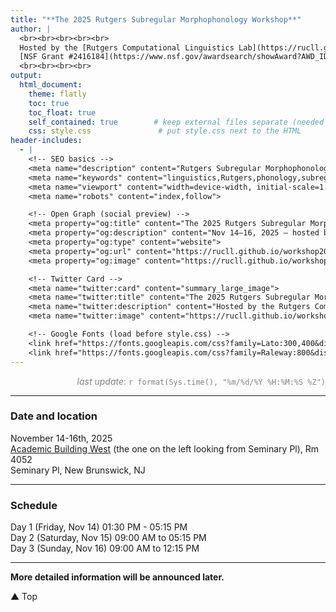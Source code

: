 ```yaml
---
title: "**The 2025 Rutgers Subregular Morphophonology Workshop**"
author: |
  <br><br><br><br><br>
  Hosted by the [Rutgers Computational Linguistics Lab](https://rucll.github.io) and supported by
  [NSF Grant #2416184](https://www.nsf.gov/awardsearch/showAward?AWD_ID=2416184)
  <br><br><br><br>
output:
  html_document:
    theme: flatly
    toc: true
    toc_float: true
    self_contained: true        # keep external files separate (needed for Pages)
    css: style.css               # put style.css next to the HTML
header-includes:
  - |
    <!-- SEO basics -->
    <meta name="description" content="Rutgers Subregular Morphophonology Workshop 2025 — Nov 14–16, 2025, Rutgers University, New Brunswick, NJ.">
    <meta name="keywords" content="linguistics,Rutgers,phonology,subregular,morphophonology,computational linguistics,workshop">
    <meta name="viewport" content="width=device-width, initial-scale=1.0">
    <meta name="robots" content="index,follow">

    <!-- Open Graph (social preview) -->
    <meta property="og:title" content="The 2025 Rutgers Subregular Morphophonology Workshop">
    <meta property="og:description" content="Nov 14–16, 2025 — hosted by Rutgers Computational Linguistics Lab.">
    <meta property="og:type" content="website">
    <meta property="og:url" content="https://rucll.github.io/workshop2025/">
    <meta property="og:image" content="https://rucll.github.io/workshop2025/banner.png">

    <!-- Twitter Card -->
    <meta name="twitter:card" content="summary_large_image">
    <meta name="twitter:title" content="The 2025 Rutgers Subregular Morphophonology Workshop">
    <meta name="twitter:description" content="Hosted by the Rutgers Computational Linguistics Lab.">
    <meta name="twitter:image" content="https://rucll.github.io/workshop2025/banner.png">

    <!-- Google Fonts (load before style.css) -->
    <link href="https://fonts.googleapis.com/css?family=Lato:300,400&display=swap" rel="stylesheet">
    <link href="https://fonts.googleapis.com/css?family=Raleway:800&display=swap" rel="stylesheet">
---
```

<div style="text-align: right;">
<span style="color:grey"><i>last update</i>: `r format(Sys.time(), "%m/%d/%Y %H:%M:%S %Z")`</span>
</div>

___
### Date and location

November 14-16th, 2025 <br>
[Academic Building West](https://www.google.com/maps/place/Rutgers+Academic+Building/@40.5016957,-74.4486641,19z/data=!3m1!4b1!4m5!3m4!1s0x89c3c654968a5905:0xf670657786227229!8m2!3d40.5016947!4d-74.4481169?shorturl=1) (the one on the left looking from Seminary Pl), Rm 4052<br>
Seminary Pl, New Brunswick, NJ

___

### Schedule

Day 1 (Friday, Nov 14) 01:30 PM - 05:15 PM<br>
Day 2 (Saturday, Nov 15) 09:00 AM to 05:15 PM<br>
Day 3 (Sunday, Nov 16) 09:00 AM to 12:15 PM<br>

___
<b>More detailed information will be announced later.</b>

<script>
document.addEventListener("scroll", () => {
  document.querySelectorAll('.reveal').forEach(el => {
    const rect = el.getBoundingClientRect();
    if (rect.top < window.innerHeight - 80) {
      el.classList.add('visible');
    }
  });
});
</script>

<div id="backToTop">▲ Top</div>
<script>
const btn = document.getElementById('backToTop');
window.addEventListener("scroll", () => {
  if (window.scrollY > 300) btn.classList.add("show");
  else btn.classList.remove("show");
});
btn.addEventListener("click", () => window.scrollTo({top:0, behavior:'smooth'}));
</script>

